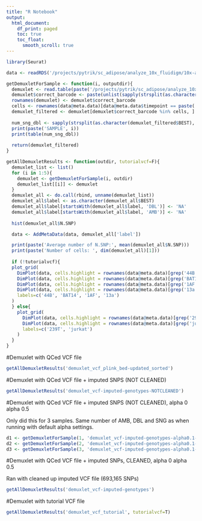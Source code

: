 ```yaml
---
title: "R Notebook"
output:
  html_document:
    df_print: paged
    toc: true
    toc_float: 
      smooth_scroll: true
---
```




```r
library(Seurat)
```

```r
data <- readRDS('/projects/pytrik/sc_adipose/analyze_10x_fluidigm/10x-adipocyte-analysis/output/10x-180831')
```

```r
getDemuxletForSample <- function(i, outputdir){
  demuxlet <- read.table(paste('/projects/pytrik/sc_adipose/analyze_10x_fluidigm/data/demuxlet/demuxlet_out/', outputdir, '/180831_10x_s', i, '.best', sep=''), header=T)
  demuxlet$correct_barcode <- paste(unlist(sapply(strsplit(as.character(demuxlet$BARCODE), '-'), '[[', 1)), '-', i, sep='') 
  rownames(demuxlet) <- demuxlet$correct_barcode
  cells <- rownames(data@meta.data)[data@meta.data$timepoint == paste('T', i, sep='')]
  demuxlet_filtered <- demuxlet[demuxlet$correct_barcode %in% cells, ]
  
  num_sng_dbl <- sapply(strsplit(as.character(demuxlet_filtered$BEST), '-'), '[[', 1)
  print(paste('SAMPLE', i))
  print(table(num_sng_dbl))
  
  return(demuxlet_filtered)
}

getAllDemuxletResults <- function(outdir, tutorialvcf=F){
  demuxlet_list <- list()
  for (i in 1:5){
    demuxlet <- getDemuxletForSample(i, outdir)
    demuxlet_list[[i]] <- demuxlet
  }
  demuxlet_all <- do.call(rbind, unname(demuxlet_list))
  demuxlet_all$label <- as.character(demuxlet_all$BEST)
  demuxlet_all$label[startsWith(demuxlet_all$label, 'DBL')] <- 'NA'
  demuxlet_all$label[startsWith(demuxlet_all$label, 'AMB')] <- 'NA'
  
  hist(demuxlet_all$N.SNP)

  data <- AddMetaData(data, demuxlet_all['label'])

  print(paste('Average number of N.SNP:', mean(demuxlet_all$N.SNP)))
  print(paste('Number of cells: ', dim(demuxlet_all)[1]))
  
  if (!tutorialvcf){
  plot_grid(
    DimPlot(data, cells.highlight = rownames(data@meta.data)[grep('44B', data@meta.data$label)], reduction.use='tsne', cols.use='gray', cols.highlight = 'blue'),
    DimPlot(data, cells.highlight = rownames(data@meta.data)[grep('BAT14', data@meta.data$label)], reduction.use='tsne', cols.use='gray', cols.highlight = 'blue'),
    DimPlot(data, cells.highlight = rownames(data@meta.data)[grep('1AF', data@meta.data$label)], reduction.use='tsne', cols.use='gray', cols.highlight = 'blue'),
    DimPlot(data, cells.highlight = rownames(data@meta.data)[grep('13a', data@meta.data$label)], reduction.use='tsne', cols.use='gray', cols.highlight = 'blue'),
    labels=c('44B', 'BAT14', '1AF', '13a')
  )
  } else{
    plot_grid(
      DimPlot(data, cells.highlight = rownames(data@meta.data)[grep('293T', data@meta.data$label)], reduction.use='tsne', cols.use='gray', cols.highlight = 'blue'),
      DimPlot(data, cells.highlight = rownames(data@meta.data)[grep('jurkat', data@meta.data$label)], reduction.use='tsne', cols.use='gray', cols.highlight = 'blue'),
      labels=c('239T', 'jurkat')
    )
  }
}

```

#Demuxlet with QCed VCF file

```r
getAllDemuxletResults('demuxlet_vcf_plink_bed-updated_sorted')
```

#Demuxlet with QCed VCF file + imputed SNPS (NOT CLEANED)

```r
getAllDemuxletResults('demuxlet_vcf-imputed-genotypes-NOTCLEANED')
```

#Demuxlet with QCed VCF file + imputed SNPS (NOT CLEANED), alpha 0 alpha 0.5

Only did this for 3 samples. Same number of AMB, DBL and SNG as when running with default alpha settings. 

```r
d1 <- getDemuxletForSample(1, 'demuxlet_vcf-imputed-genotypes-alpha0.1-0.5-NOTCLEANED')
d2 <- getDemuxletForSample(2, 'demuxlet_vcf-imputed-genotypes-alpha0.1-0.5-NOTCLEANED')
d3 <- getDemuxletForSample(3, 'demuxlet_vcf-imputed-genotypes-alpha0.1-0.5-NOTCLEANED')
```

#Demuxlet with QCed VCF file + imputed SNPs, CLEANED, alpha 0 alpha 0.5

Ran with cleaned up imputed VCF file (693,165 SNPs)

```r
getAllDemuxletResults('demuxlet_vcf-imputed-genotypes')
```


#Demuxlet with tutorial VCF file

```r
getAllDemuxletResults('demuxlet_vcf_tutorial', tutorialvcf=T)
```
